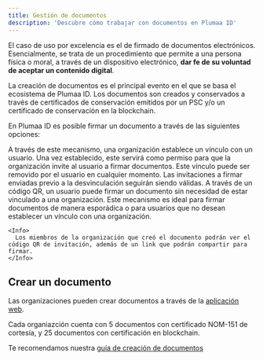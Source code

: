 ```yaml
---
title: Gestión de documentos
description: 'Descubre cómo trabajar con documentos en Plumaa ID'
---
```


El caso de uso por excelencia es el de firmado de documentos electrónicos. Esencialmente, se trata de un procedimiento que permite a una persona física o moral, a través de un dispositivo electrónico, **dar fe de su voluntad de aceptar un contenido digital**.

La creación de documentos es el principal evento en el que se basa el ecosistema de Plumaa ID. Los documentos son creados y conservados a través de certificados de conservación emitidos por un PSC y/o un certificado de conservación en la blockchain.

En Plumaa ID es posible firmar un documento a través de las siguientes opciones:

<Tabs>
  <Tab title="Vínculo entre usuario y organización">
    A través de este mecanismo, una organización establece un vínculo con un usuario. Una vez establecido, este servirá como permiso para que la organización invite al usuario a firmar documentos. Este vínculo puede ser removido por el usuario en cualquier momento.
    <Info>
      Las invitaciones a firmar enviadas previo a la desvinculación seguirán siendo válidas.
    </Info>
  </Tab>
  <Tab title="Código QR">
    A través de un código QR, un usuario puede firmar un documento sin necesidad de estar vinculado a una organización. Este mecanismo es ideal para firmar documentos de manera esporádica o para usuarios que no desean establecer un vínculo con una organización.

    <Info>
      Los miembros de la organización que creó el documento podrán ver el código QR de invitación, además de un link que podrán compartir para firmar.
    </Info>
  </Tab>
</Tabs>

## Crear un documento

Las organizaciones pueden crear documentos a través de la [aplicación web](https://app.plumaa.id).

<Note>Cada organiazción cuenta con 5 documentos con certificado NOM-151 de cortesía, y 25 documentos con certificación en blockchain.</Note>

<Tip>Te recomendamos nuestra [guía de creación de documentos](/advanced/documents#creacion-de-documentos)</Tip>
